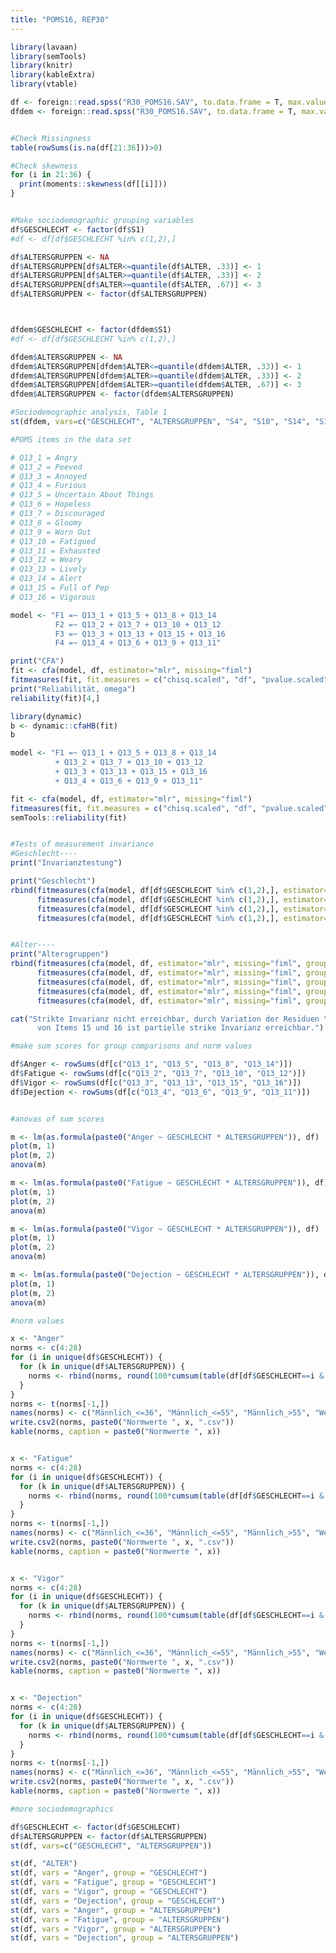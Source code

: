 ---
title: "POMS16, REP30"
---

  
```{r, echo=F, message=F, warning=F}
library(lavaan)
library(semTools)
library(knitr)
library(kableExtra)
library(vtable)

df <- foreign::read.spss("R30_POMS16.SAV", to.data.frame = T, max.value.labels = 0)
dfdem <- foreign::read.spss("R30_POMS16.SAV", to.data.frame = T, max.value.labels = 99)


#Check Missingness
table(rowSums(is.na(df[21:36]))>0)

#Check skewness
for (i in 21:36) {
  print(moments::skewness(df[[i]]))
}


#Make sociodemographic grouping variables
df$GESCHLECHT <- factor(df$S1)
#df <- df[df$GESCHLECHT %in% c(1,2),]

df$ALTERSGRUPPEN <- NA
df$ALTERSGRUPPEN[df$ALTER<=quantile(df$ALTER, .33)] <- 1
df$ALTERSGRUPPEN[df$ALTER>=quantile(df$ALTER, .33)] <- 2
df$ALTERSGRUPPEN[df$ALTER>=quantile(df$ALTER, .67)] <- 3
df$ALTERSGRUPPEN <- factor(df$ALTERSGRUPPEN)



dfdem$GESCHLECHT <- factor(dfdem$S1)
#df <- df[df$GESCHLECHT %in% c(1,2),]

dfdem$ALTERSGRUPPEN <- NA
dfdem$ALTERSGRUPPEN[dfdem$ALTER<=quantile(dfdem$ALTER, .33)] <- 1
dfdem$ALTERSGRUPPEN[dfdem$ALTER>=quantile(dfdem$ALTER, .33)] <- 2
dfdem$ALTERSGRUPPEN[dfdem$ALTER>=quantile(dfdem$ALTER, .67)] <- 3
dfdem$ALTERSGRUPPEN <- factor(dfdem$ALTERSGRUPPEN)

#Sociodemographic analysis, Table 1
st(dfdem, vars=c("GESCHLECHT", "ALTERSGRUPPEN", "S4", "S10", "S14", "S15"))

#POMS items in the data set

# Q13_1 = Angry
# Q13_2 = Peeved
# Q13_3 = Annoyed
# Q13_4 = Furious
# Q13_5 = Uncertain About Things
# Q13_6 = Hopeless
# Q13_7 = Discouraged
# Q13_8 = Gloomy
# Q13_9 = Worn Out
# Q13_10 = Fatigued
# Q13_11 = Exhausted
# Q13_12 = Weary
# Q13_13 = Lively
# Q13_14 = Alert
# Q13_15 = Full of Pep
# Q13_16 = Vigorous

model <- "F1 =~ Q13_1 + Q13_5 + Q13_8 + Q13_14
          F2 =~ Q13_2 + Q13_7 + Q13_10 + Q13_12
          F3 =~ Q13_3 + Q13_13 + Q13_15 + Q13_16
          F4 =~ Q13_4 + Q13_6 + Q13_9 + Q13_11"

print("CFA")
fit <- cfa(model, df, estimator="mlr", missing="fiml")
fitmeasures(fit, fit.measures = c("chisq.scaled", "df", "pvalue.scaled", "cfi.robust", "tli.robust", "rmsea.scaled", "srmr"))
print("Reliabilität, omega")
reliability(fit)[4,]

library(dynamic)
b <- dynamic::cfaHB(fit)
b

model <- "F1 =~ Q13_1 + Q13_5 + Q13_8 + Q13_14
          + Q13_2 + Q13_7 + Q13_10 + Q13_12
          + Q13_3 + Q13_13 + Q13_15 + Q13_16
          + Q13_4 + Q13_6 + Q13_9 + Q13_11"

fit <- cfa(model, df, estimator="mlr", missing="fiml")
fitmeasures(fit, fit.measures = c("chisq.scaled", "df", "pvalue.scaled", "cfi.robust", "tli.robust", "rmsea.scaled", "srmr"))
semTools::reliability(fit)


#Tests of measurement invariance
#Geschlecht----
print("Invarianztestung")

print("Geschlecht")
rbind(fitmeasures(cfa(model, df[df$GESCHLECHT %in% c(1,2),], estimator="mlr", missing="fiml", group = "GESCHLECHT", group.equal = c("")), fit.measures = c("chisq.scaled", "df", "cfi.robust", "rmsea.scaled")),
      fitmeasures(cfa(model, df[df$GESCHLECHT %in% c(1,2),], estimator="mlr", missing="fiml", group = "GESCHLECHT", group.equal = c("loadings")), fit.measures = c("chisq.scaled", "df", "cfi.robust", "rmsea.scaled")),
      fitmeasures(cfa(model, df[df$GESCHLECHT %in% c(1,2),], estimator="mlr", missing="fiml", group = "GESCHLECHT", group.equal = c("loadings", "intercepts")), fit.measures = c("chisq.scaled", "df", "cfi.robust", "rmsea.scaled")),
      fitmeasures(cfa(model, df[df$GESCHLECHT %in% c(1,2),], estimator="mlr", missing="fiml", group = "GESCHLECHT", group.equal = c("loadings", "intercepts", "residuals")), fit.measures = c("chisq.scaled", "df", "cfi.robust", "rmsea.scaled")))


#Alter----
print("Altersgruppen")
rbind(fitmeasures(cfa(model, df, estimator="mlr", missing="fiml", group = "ALTERSGRUPPEN", group.equal = c("")), fit.measures = c("chisq.scaled", "df", "cfi.robust", "rmsea.scaled")),
      fitmeasures(cfa(model, df, estimator="mlr", missing="fiml", group = "ALTERSGRUPPEN", group.equal = c("loadings")), fit.measures = c("chisq.scaled", "df", "cfi.robust", "rmsea.scaled")),
      fitmeasures(cfa(model, df, estimator="mlr", missing="fiml", group = "ALTERSGRUPPEN", group.equal = c("loadings", "intercepts")), fit.measures = c("chisq.scaled", "df", "cfi.robust", "rmsea.scaled")),
      fitmeasures(cfa(model, df, estimator="mlr", missing="fiml", group = "ALTERSGRUPPEN", group.equal = c("loadings", "intercepts", "residuals")), fit.measures = c("chisq.scaled", "df", "cfi.robust", "rmsea.scaled")),
      fitmeasures(cfa(model, df, estimator="mlr", missing="fiml", group = "ALTERSGRUPPEN", group.equal = c("loadings", "intercepts", "residuals"), group.partial=c("Q13_16~~Q13_16", "Q13_15~~Q13_15")), fit.measures = c("chisq.scaled", "df", "cfi.robust", "rmsea.scaled")))

cat("Strikte Invarianz nicht erreichbar, durch Variation der Residuen \n
      von Items 15 und 16 ist partielle strike Invarianz erreichbar.")

#make sum scores for group comparisons and norm values

df$Anger <- rowSums(df[c("Q13_1", "Q13_5", "Q13_8", "Q13_14")])
df$Fatigue <- rowSums(df[c("Q13_2", "Q13_7", "Q13_10", "Q13_12")])
df$Vigor <- rowSums(df[c("Q13_3", "Q13_13", "Q13_15", "Q13_16")])
df$Dejection <- rowSums(df[c("Q13_4", "Q13_6", "Q13_9", "Q13_11")])


#anovas of sum scores

m <- lm(as.formula(paste0("Anger ~ GESCHLECHT * ALTERSGRUPPEN")), df)
plot(m, 1)
plot(m, 2)
anova(m)

m <- lm(as.formula(paste0("Fatigue ~ GESCHLECHT * ALTERSGRUPPEN")), df)
plot(m, 1)
plot(m, 2)
anova(m)

m <- lm(as.formula(paste0("Vigor ~ GESCHLECHT * ALTERSGRUPPEN")), df)
plot(m, 1)
plot(m, 2)
anova(m)

m <- lm(as.formula(paste0("Dejection ~ GESCHLECHT * ALTERSGRUPPEN")), df)
plot(m, 1)
plot(m, 2)
anova(m)

#norm values

x <- "Anger"
norms <- c(4:28)
for (i in unique(df$GESCHLECHT)) {
  for (k in unique(df$ALTERSGRUPPEN)) {
    norms <- rbind(norms, round(100*cumsum(table(df[df$GESCHLECHT==i & df$ALTERSGRUPPEN==k, x]))/sum(!is.na(df[df$GESCHLECHT==i & df$ALTERSGRUPPEN==k, x])),1))
  }
}
norms <- t(norms[-1,])
names(norms) <- c("Männlich_<=36", "Männlich_<=55", "Männlich_>55", "Weiblich_<=36", "Weiblich_<=55", "Weiblich_>55")
write.csv2(norms, paste0("Normwerte ", x, ".csv"))
kable(norms, caption = paste0("Normwerte ", x))


x <- "Fatigue"
norms <- c(4:28)
for (i in unique(df$GESCHLECHT)) {
  for (k in unique(df$ALTERSGRUPPEN)) {
    norms <- rbind(norms, round(100*cumsum(table(df[df$GESCHLECHT==i & df$ALTERSGRUPPEN==k, x]))/sum(!is.na(df[df$GESCHLECHT==i & df$ALTERSGRUPPEN==k, x])),1))
  }
}
norms <- t(norms[-1,])
names(norms) <- c("Männlich_<=36", "Männlich_<=55", "Männlich_>55", "Weiblich_<=36", "Weiblich_<=55", "Weiblich_>55")
write.csv2(norms, paste0("Normwerte ", x, ".csv"))
kable(norms, caption = paste0("Normwerte ", x))


x <- "Vigor"
norms <- c(4:28)
for (i in unique(df$GESCHLECHT)) {
  for (k in unique(df$ALTERSGRUPPEN)) {
    norms <- rbind(norms, round(100*cumsum(table(df[df$GESCHLECHT==i & df$ALTERSGRUPPEN==k, x]))/sum(!is.na(df[df$GESCHLECHT==i & df$ALTERSGRUPPEN==k, x])),1))
  }
}
norms <- t(norms[-1,])
names(norms) <- c("Männlich_<=36", "Männlich_<=55", "Männlich_>55", "Weiblich_<=36", "Weiblich_<=55", "Weiblich_>55")
write.csv2(norms, paste0("Normwerte ", x, ".csv"))
kable(norms, caption = paste0("Normwerte ", x))


x <- "Dejection"
norms <- c(4:28)
for (i in unique(df$GESCHLECHT)) {
  for (k in unique(df$ALTERSGRUPPEN)) {
    norms <- rbind(norms, round(100*cumsum(table(df[df$GESCHLECHT==i & df$ALTERSGRUPPEN==k, x]))/sum(!is.na(df[df$GESCHLECHT==i & df$ALTERSGRUPPEN==k, x])),1))
  }
}
norms <- t(norms[-1,])
names(norms) <- c("Männlich_<=36", "Männlich_<=55", "Männlich_>55", "Weiblich_<=36", "Weiblich_<=55", "Weiblich_>55")
write.csv2(norms, paste0("Normwerte ", x, ".csv"))
kable(norms, caption = paste0("Normwerte ", x))

#more sociodemographics

df$GESCHLECHT <- factor(df$GESCHLECHT)
df$ALTERSGRUPPEN <- factor(df$ALTERSGRUPPEN)
st(df, vars=c("GESCHLECHT", "ALTERSGRUPPEN"))

st(df, "ALTER")
st(df, vars = "Anger", group = "GESCHLECHT")
st(df, vars = "Fatigue", group = "GESCHLECHT")
st(df, vars = "Vigor", group = "GESCHLECHT")
st(df, vars = "Dejection", group = "GESCHLECHT")
st(df, vars = "Anger", group = "ALTERSGRUPPEN")
st(df, vars = "Fatigue", group = "ALTERSGRUPPEN")
st(df, vars = "Vigor", group = "ALTERSGRUPPEN")
st(df, vars = "Dejection", group = "ALTERSGRUPPEN")
```
